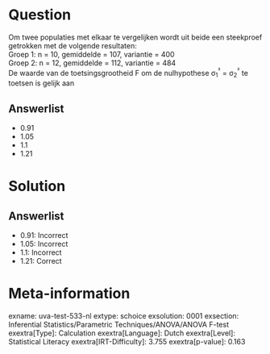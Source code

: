 Question
========

Om twee populaties met elkaar te vergelijken wordt uit beide een
steekproef getrokken met de volgende resultaten:\
Groep 1: n = 10, gemiddelde = 107, variantie = 400\
Groep 2: n = 12, gemiddelde = 112, variantie = 484\
De waarde van de toetsingsgrootheid F om de nulhypothese σ~1~^²^ =
σ~2~^²^ te toetsen is gelijk aan

Answerlist
----------

* 0.91
* 1.05
* 1.1
* 1.21

Solution
========

Answerlist
----------

* 0.91: Incorrect
* 1.05: Incorrect
* 1.1: Incorrect
* 1.21: Correct

Meta-information
================
exname: uva-test-533-nl
extype: schoice
exsolution: 0001
exsection: Inferential Statistics/Parametric Techniques/ANOVA/ANOVA F-test
exextra[Type]: Calculation
exextra[Language]: Dutch
exextra[Level]: Statistical Literacy
exextra[IRT-Difficulty]: 3.755
exextra[p-value]: 0.163
